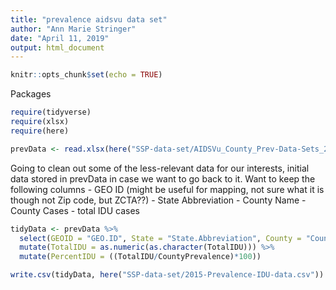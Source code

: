 ```yaml
---
title: "prevalence aidsvu data set"
author: "Ann Marie Stringer"
date: "April 11, 2019"
output: html_document
---
```


```r
knitr::opts_chunk$set(echo = TRUE)
```
Packages
```r
require(tidyverse)
require(xlsx)
require(here)
```

```r
prevData <- read.xlsx(here("SSP-data-set/AIDSVu_County_Prev-Data-Sets_2015.xlsx"), sheetName = "Data", startRow = 3) 
```

Going to clean out some of the less-relevant data for our interests, initial data stored in prevData in case we want to go back to it. 
Want to keep the following columns
- GEO ID (might be useful for mapping, not sure what it is though not Zip code, but ZCTA??)
- State Abbreviation
- County Name 
- County Cases 
- total IDU cases
```r
tidyData <- prevData %>%
  select(GEOID = "GEO.ID", State = "State.Abbreviation", County = "County.Name", CountyPrevalence = "County.Cases", TotalIDU = "IDU.Total.Cases")  %>%
  mutate(TotalIDU = as.numeric(as.character(TotalIDU))) %>%
  mutate(PercentIDU = ((TotalIDU/CountyPrevalence)*100))

```
```r
write.csv(tidyData, here("SSP-data-set/2015-Prevalence-IDU-data.csv"))
```

